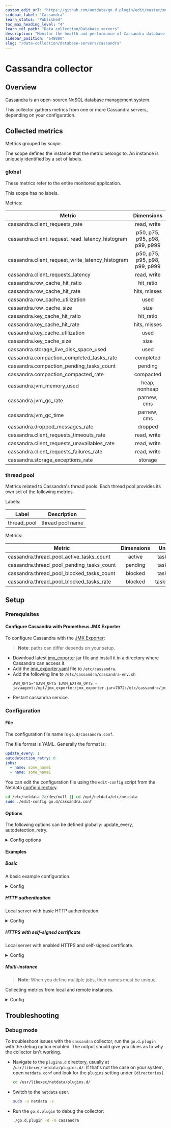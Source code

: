 ```yaml
---
custom_edit_url: "https://github.com/netdata/go.d.plugin/edit/master/modules/cassandra/README.md"
sidebar_label: "Cassandra"
learn_status: "Published"
toc_max_heading_level: "4"
learn_rel_path: "Data collection/Database servers"
description: "Monitor the health and performance of Cassandra database servers with zero configuration, per-second metric granularity, and interactive visualizations."
sidebar_position: "648000"
slug: "/data-collection/database-servers/cassandra"
---
```

# Cassandra collector

## Overview

[Cassandra](https://cassandra.apache.org/_/index.html) is an open-source NoSQL database management system.

This collector gathers metrics from one or more Cassandra servers, depending on your configuration.

## Collected metrics

Metrics grouped by *scope*.

The scope defines the instance that the metric belongs to. An instance is uniquely identified by a set of labels.

### global

These metrics refer to the entire monitored application.

This scope has no labels.

Metrics:

| Metric                                           |          Dimensions           |     Unit     |
|--------------------------------------------------|:-----------------------------:|:------------:|
| cassandra.client_requests_rate                   |          read, write          |  requests/s  |
| cassandra.client_request_read_latency_histogram  | p50, p75, p95, p98, p99, p999 |   seconds    |
| cassandra.client_request_write_latency_histogram | p50, p75, p95, p98, p99, p999 |   seconds    |
| cassandra.client_requests_latency                |          read, write          |   seconds    |
| cassandra.row_cache_hit_ratio                    |           hit_ratio           |  percentage  |
| cassandra.row_cache_hit_rate                     |         hits, misses          |   events/s   |
| cassandra.row_cache_utilization                  |             used              |  percentage  |
| cassandra.row_cache_size                         |             size              |    bytes     |
| cassandra.key_cache_hit_ratio                    |           hit_ratio           |  percentage  |
| cassandra.key_cache_hit_rate                     |         hits, misses          |   events/s   |
| cassandra.key_cache_utilization                  |             used              |  percentage  |
| cassandra.key_cache_size                         |             size              |    bytes     |
| cassandra.storage_live_disk_space_used           |             used              |    bytes     |
| cassandra.compaction_completed_tasks_rate        |           completed           |   tasks/s    |
| cassandra.compaction_pending_tasks_count         |            pending            |    tasks     |
| cassandra.compaction_compacted_rate              |           compacted           |   bytes/s    |
| cassandra.jvm_memory_used                        |         heap, nonheap         |    bytes     |
| cassandra.jvm_gc_rate                            |          parnew, cms          |     gc/s     |
| cassandra.jvm_gc_time                            |          parnew, cms          |   seconds    |
| cassandra.dropped_messages_rate                  |            dropped            |  messages/s  |
| cassandra.client_requests_timeouts_rate          |          read, write          |  timeout/s   |
| cassandra.client_requests_unavailables_rate      |          read, write          | exceptions/s |
| cassandra.client_requests_failures_rate          |          read, write          |  failures/s  |
| cassandra.storage_exceptions_rate                |            storage            | exceptions/s |

### thread pool

Metrics related to Cassandra's thread pools. Each thread pool provides its own set of the following metrics.

Labels:

| Label       | Description      |
|-------------|------------------|
| thread_pool | thread pool name |

Metrics:

| Metric                                    | Dimensions |  Unit   |
|-------------------------------------------|:----------:|:-------:|
| cassandra.thread_pool_active_tasks_count  |   active   |  tasks  |
| cassandra.thread_pool_pending_tasks_count |  pending   |  tasks  |
| cassandra.thread_pool_blocked_tasks_count |  blocked   |  tasks  |
| cassandra.thread_pool_blocked_tasks_rate  |  blocked   | tasks/s |

## Setup

### Prerequisites

#### Configure Cassandra with Prometheus JMX Exporter

To configure Cassandra with the [JMX Exporter](https://github.com/prometheus/jmx_exporter):

> **Note**: paths can differ depends on your setup.

- Download latest [jmx_exporter](https://repo1.maven.org/maven2/io/prometheus/jmx/jmx_prometheus_javaagent/) jar file
  and install it in a directory where Cassandra can access it.
- Add
  the [jmx_exporter.yaml](https://raw.githubusercontent.com/netdata/go.d.plugin/master/modules/cassandra/jmx_exporter.yaml)
  file to `/etc/cassandra`.
- Add the following line to `/etc/cassandra/cassandra-env.sh`
  ```
  JVM_OPTS="$JVM_OPTS $JVM_EXTRA_OPTS -javaagent:/opt/jmx_exporter/jmx_exporter.jar=7072:/etc/cassandra/jmx_exporter.yaml
  ```
- Restart cassandra service.

### Configuration

#### File

The configuration file name is `go.d/cassandra.conf`.

The file format is YAML. Generally the format is:

```yaml
update_every: 1
autodetection_retry: 0
jobs:
  - name: some_name1
  - name: some_name1
```

You can edit the configuration file using the `edit-config` script from the
Netdata [config directory](/docs/configuring/configuration#the-netdata-config-directory).

```bash
cd /etc/netdata 2>/dev/null || cd /opt/netdata/etc/netdata
sudo ./edit-config go.d/cassandra.conf
```

#### Options

The following options can be defined globally: update_every, autodetection_retry.

<details>
<summary>Config options</summary>

|         Name         | Description                                                                                               |            Default            | Required |
|:--------------------:|-----------------------------------------------------------------------------------------------------------|:-----------------------------:|:--------:|
|     update_every     | Data collection frequency.                                                                                |               5               |          |
| autodetection_retry  | Re-check interval in seconds. Zero means not to schedule re-check.                                        |               0               |          |
|         url          | Server URL.                                                                                               | http://127.0.0.1:7072/metrics |   yes    |
|       username       | Username for basic HTTP authentication.                                                                   |                               |          |
|       password       | Password for basic HTTP authentication.                                                                   |                               |          |
|      proxy_url       | Proxy URL.                                                                                                |                               |          |
|    proxy_username    | Username for proxy basic HTTP authentication.                                                             |                               |          |
|    proxy_password    | Password for proxy basic HTTP authentication.                                                             |                               |          |
|       timeout        | HTTP request timeout.                                                                                     |               2               |          |
| not_follow_redirects | Redirect handling policy. Controls whether the client follows redirects.                                  |              no               |          |
|   tls_skip_verify    | Server certificate chain and hostname validation policy. Controls whether the client performs this check. |              no               |          |
|        tls_ca        | Certification authority that the client uses when verifying the server's certificates.                    |                               |          |
|       tls_cert       | Client TLS certificate.                                                                                   |                               |          |
|       tls_key        | Client TLS key.                                                                                           |                               |          |

</details>

#### Examples

##### Basic

A basic example configuration.
<details>
<summary>Config</summary>

```yaml
jobs:
  - name: local
    url: http://127.0.0.1:7072/metrics
```

</details>

##### HTTP authentication

Local server with basic HTTP authentication.
<details>
<summary>Config</summary>

```yaml
jobs:
  - name: local
    url: http://127.0.0.1:7072/metrics
    username: foo
    password: bar
```

</details>

##### HTTPS with self-signed certificate

Local server with enabled HTTPS and self-signed certificate.
<details>
<summary>Config</summary>

```yaml
jobs:
  - name: local
    url: https://127.0.0.1:7072/metrics
    tls_skip_verify: yes
```

</details>

##### Multi-instance

> **Note**: When you define multiple jobs, their names must be unique.

Collecting metrics from local and remote instances.

<details>
<summary>Config</summary>

```yaml
jobs:
  - name: local
    url: http://127.0.0.1:7072/metrics

  - name: remote
    url: http://192.0.2.1:7072/metrics
```

</details>

## Troubleshooting

### Debug mode

To troubleshoot issues with the `cassandra` collector, run the `go.d.plugin` with the debug option enabled. The output
should give you clues as to why the collector isn't working.

- Navigate to the `plugins.d` directory, usually at `/usr/libexec/netdata/plugins.d/`. If that's not the case on
  your system, open `netdata.conf` and look for the `plugins` setting under `[directories]`.

  ```bash
  cd /usr/libexec/netdata/plugins.d/
  ```

- Switch to the `netdata` user.

  ```bash
  sudo -u netdata -s
  ```

- Run the `go.d.plugin` to debug the collector:

  ```bash
  ./go.d.plugin -d -m cassandra
  ```

